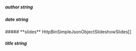 
##### **author** string

##### **date** string

<Collapsible>
    ##### **slides** HttpBinSimpleJsonObjectSlideshowSlides[]
    <Collapsible.Break/>
    <HttpBinSimpleJsonObjectSlideshowSlides/>
</Collapsible>

##### **title** string

